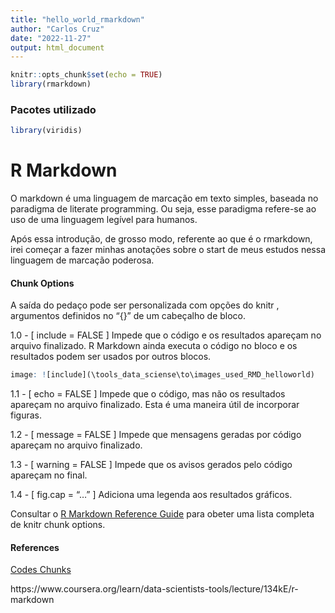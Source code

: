 ```yaml
---
title: "hello_world_rmarkdown"
author: "Carlos Cruz"
date: "2022-11-27"
output: html_document
---
```


```r
knitr::opts_chunk$set(echo = TRUE)
library(rmarkdown)
```
### Pacotes utilizado
```r
library(viridis)
```
# R Markdown

O markdown é uma linguagem de marcação em texto simples, baseada no paradigma de literate programming. Ou seja, esse paradigma refere-se ao uso de uma linguagem legível para humanos. 

Após essa introdução, de grosso modo, referente ao que é o rmarkdown, irei começar a fazer minhas anotações sobre o start de meus estudos nessa linguagem de marcação poderosa.   

#### **Chunk Options**
A saída do pedaço pode ser personalizada com opções do knitr , argumentos definidos no "{}" de um cabeçalho de bloco.

1.0 - [ include = FALSE ] Impede que o código e os resultados apareçam no arquivo finalizado. R Markdown ainda executa o código no bloco e os resultados podem ser usados por outros blocos.
```r
image: ![include](\tools_data_sciense\to\images_used_RMD_helloworld)
```

1.1 - [ echo = FALSE ] Impede que o código, mas não os resultados apareçam no arquivo finalizado. Esta é uma maneira útil de incorporar figuras.

1.2 - [ message = FALSE ] Impede que mensagens geradas por código apareçam no arquivo finalizado.

1.3 - [ warning = FALSE ] Impede que os avisos gerados pelo código apareçam no final.

1.4 - [ fig.cap = "..." ] Adiciona uma legenda aos resultados gráficos.

Consultar o [R Markdown Reference Guide](https://www.rstudio.com/wp-content/uploads/2015/03/rmarkdown-reference.pdf) para obeter uma lista completa de knitr chunk options.


#### __References__

[Codes Chunks](https://rmarkdown.rstudio.com/lesson-3.html)

https://www.coursera.org/learn/data-scientists-tools/lecture/134kE/r-markdown